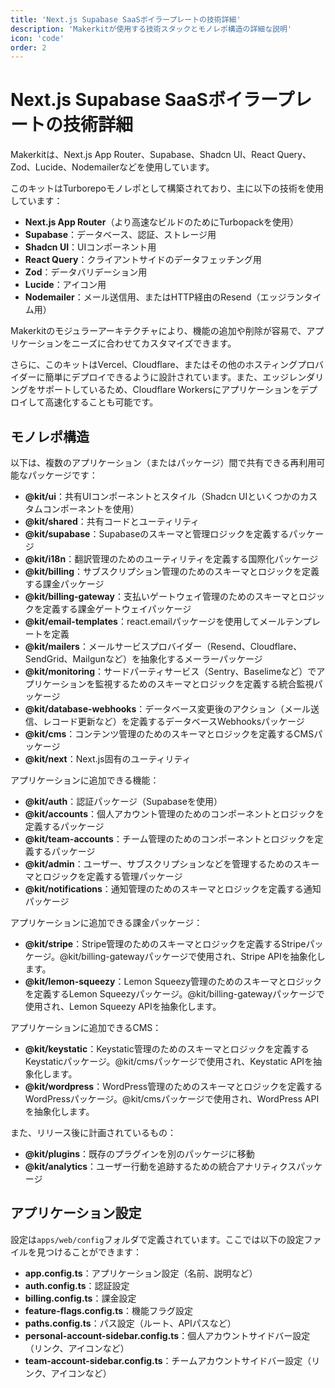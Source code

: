 ```yaml
---
title: 'Next.js Supabase SaaSボイラープレートの技術詳細'
description: 'Makerkitが使用する技術スタックとモノレポ構造の詳細な説明'
icon: 'code'
order: 2
---
```


# Next.js Supabase SaaSボイラープレートの技術詳細

Makerkitは、Next.js App Router、Supabase、Shadcn UI、React Query、Zod、Lucide、Nodemailerなどを使用しています。

このキットはTurborepoモノレポとして構築されており、主に以下の技術を使用しています：

- **Next.js App Router**（より高速なビルドのためにTurbopackを使用）
- **Supabase**：データベース、認証、ストレージ用
- **Shadcn UI**：UIコンポーネント用
- **React Query**：クライアントサイドのデータフェッチング用
- **Zod**：データバリデーション用
- **Lucide**：アイコン用
- **Nodemailer**：メール送信用、またはHTTP経由のResend（エッジランタイム用）

Makerkitのモジュラーアーキテクチャにより、機能の追加や削除が容易で、アプリケーションをニーズに合わせてカスタマイズできます。

さらに、このキットはVercel、Cloudflare、またはその他のホスティングプロバイダーに簡単にデプロイできるように設計されています。また、エッジレンダリングをサポートしているため、Cloudflare Workersにアプリケーションをデプロイして高速化することも可能です。

## モノレポ構造

以下は、複数のアプリケーション（またはパッケージ）間で共有できる再利用可能なパッケージです：

- **@kit/ui**：共有UIコンポーネントとスタイル（Shadcn UIといくつかのカスタムコンポーネントを使用）
- **@kit/shared**：共有コードとユーティリティ
- **@kit/supabase**：Supabaseのスキーマと管理ロジックを定義するパッケージ
- **@kit/i18n**：翻訳管理のためのユーティリティを定義する国際化パッケージ
- **@kit/billing**：サブスクリプション管理のためのスキーマとロジックを定義する課金パッケージ
- **@kit/billing-gateway**：支払いゲートウェイ管理のためのスキーマとロジックを定義する課金ゲートウェイパッケージ
- **@kit/email-templates**：react.emailパッケージを使用してメールテンプレートを定義
- **@kit/mailers**：メールサービスプロバイダー（Resend、Cloudflare、SendGrid、Mailgunなど）を抽象化するメーラーパッケージ
- **@kit/monitoring**：サードパーティサービス（Sentry、Baselimeなど）でアプリケーションを監視するためのスキーマとロジックを定義する統合監視パッケージ
- **@kit/database-webhooks**：データベース変更後のアクション（メール送信、レコード更新など）を定義するデータベースWebhooksパッケージ
- **@kit/cms**：コンテンツ管理のためのスキーマとロジックを定義するCMSパッケージ
- **@kit/next**：Next.js固有のユーティリティ

アプリケーションに追加できる機能：

- **@kit/auth**：認証パッケージ（Supabaseを使用）
- **@kit/accounts**：個人アカウント管理のためのコンポーネントとロジックを定義するパッケージ
- **@kit/team-accounts**：チーム管理のためのコンポーネントとロジックを定義するパッケージ
- **@kit/admin**：ユーザー、サブスクリプションなどを管理するためのスキーマとロジックを定義する管理パッケージ
- **@kit/notifications**：通知管理のためのスキーマとロジックを定義する通知パッケージ

アプリケーションに追加できる課金パッケージ：

- **@kit/stripe**：Stripe管理のためのスキーマとロジックを定義するStripeパッケージ。@kit/billing-gatewayパッケージで使用され、Stripe APIを抽象化します。
- **@kit/lemon-squeezy**：Lemon Squeezy管理のためのスキーマとロジックを定義するLemon Squeezyパッケージ。@kit/billing-gatewayパッケージで使用され、Lemon Squeezy APIを抽象化します。

アプリケーションに追加できるCMS：

- **@kit/keystatic**：Keystatic管理のためのスキーマとロジックを定義するKeystaticパッケージ。@kit/cmsパッケージで使用され、Keystatic APIを抽象化します。
- **@kit/wordpress**：WordPress管理のためのスキーマとロジックを定義するWordPressパッケージ。@kit/cmsパッケージで使用され、WordPress APIを抽象化します。

また、リリース後に計画されているもの：

- **@kit/plugins**：既存のプラグインを別のパッケージに移動
- **@kit/analytics**：ユーザー行動を追跡するための統合アナリティクスパッケージ

## アプリケーション設定

設定は`apps/web/config`フォルダで定義されています。ここでは以下の設定ファイルを見つけることができます：

- **app.config.ts**：アプリケーション設定（名前、説明など）
- **auth.config.ts**：認証設定
- **billing.config.ts**：課金設定
- **feature-flags.config.ts**：機能フラグ設定
- **paths.config.ts**：パス設定（ルート、APIパスなど）
- **personal-account-sidebar.config.ts**：個人アカウントサイドバー設定（リンク、アイコンなど）
- **team-account-sidebar.config.ts**：チームアカウントサイドバー設定（リンク、アイコンなど）
